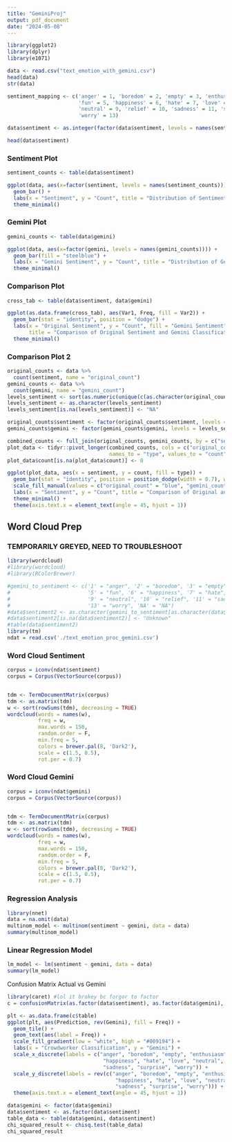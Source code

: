 ```yaml
---
title: "GeminiProj"
output: pdf_document
date: "2024-05-08"
---
```


```r
library(ggplot2)
library(dplyr)
library(e1071)

data <- read.csv("text_emotion_with_gemini.csv")
head(data)
str(data)

sentiment_mapping <- c('anger' = 1, 'boredom' = 2, 'empty' = 3, 'enthusiasm' = 4,
                       'fun' = 5, 'happiness' = 6, 'hate' = 7, 'love' = 8,
                       'neutral' = 9, 'relief' = 10, 'sadness' = 11, 'surprise' = 12,
                       'worry' = 13)

data$sentiment <- as.integer(factor(data$sentiment, levels = names(sentiment_mapping), labels = sentiment_mapping))

head(data$sentiment)
```

### Sentiment Plot

```r
sentiment_counts <- table(data$sentiment)

ggplot(data, aes(x=factor(sentiment, levels = names(sentiment_counts)))) + 
  geom_bar() + 
  labs(x = "Sentiment", y = "Count", title = "Distribution of Sentiments") +
  theme_minimal()
```

### Gemini Plot

```r
gemini_counts <- table(data$gemini)

ggplot(data, aes(x=factor(gemini, levels = names(gemini_counts)))) +
  geom_bar(fill = "steelblue") +
  labs(x = "Gemini Sentiment", y = "Count", title = "Distribution of Gemini API Sentiments") +
  theme_minimal()
```

### Comparison Plot

```r
cross_tab <- table(data$sentiment, data$gemini)

ggplot(as.data.frame(cross_tab), aes(Var1, Freq, fill = Var2)) +
  geom_bar(stat = "identity", position = "dodge") +
  labs(x = "Original Sentiment", y = "Count", fill = "Gemini Sentiment", 
       title = "Comparison of Original Sentiment and Gemini Classification") +
  theme_minimal()

```

### Comparison Plot 2

```r
original_counts <- data %>% 
  count(sentiment, name = "original_count")
gemini_counts <- data %>% 
  count(gemini, name = "gemini_count")
levels_sentiment <- sort(as.numeric(unique(c(as.character(original_counts$sentiment), as.character(gemini_counts$gemini)))))
levels_sentiment <- as.character(levels_sentiment)
levels_sentiment[is.na(levels_sentiment)] <- "NA" 

original_counts$sentiment <- factor(original_counts$sentiment, levels = levels_sentiment)
gemini_counts$gemini <- factor(gemini_counts$gemini, levels = levels_sentiment)

combined_counts <- full_join(original_counts, gemini_counts, by = c("sentiment" = "gemini"))
plot_data <- tidyr::pivot_longer(combined_counts, cols = c("original_count", "gemini_count"), 
                                 names_to = "type", values_to = "count")
plot_data$count[is.na(plot_data$count)] <- 0

ggplot(plot_data, aes(x = sentiment, y = count, fill = type)) +
  geom_bar(stat = "identity", position = position_dodge(width = 0.7), width = 0.6) +
  scale_fill_manual(values = c("original_count" = "blue", "gemini_count" = "red")) +
  labs(x = "Sentiment", y = "Count", title = "Comparison of Original and Gemini Sentiment Counts") +
  theme_minimal() +
  theme(axis.text.x = element_text(angle = 45, hjust = 1))  

```

## Word Cloud Prep
### TEMPORARILY GREYED, NEED TO TROUBLESHOOT

```r
library(wordcloud)
#library(wordcloud)
#library(RColorBrewer)

#gemini_to_sentiment <- c('1' = "anger", '2' = "boredom", '3' = "empty", '4' = "enthusiasm",
#                         '5' = "fun", '6' = "happiness", '7' = "hate", '8' = "love",
#                         '9' = "neutral", '10' = "relief", '11' = "sadness", '12' = "surprise",
#                         '13' = "worry", 'NA' = "NA")
#data$sentiment2 <- as.character(gemini_to_sentiment[as.character(data$gemini)])
#data$sentiment2[is.na(data$sentiment2)] <- "Unknown"
#table(data$sentiment2)
library(tm)
ndat = read.csv('./text_emotion_proc_gemini.csv')

```

### Word Cloud Sentiment

```r
corpus = iconv(ndat$sentiment)
corpus = Corpus(VectorSource(corpus))


tdm <- TermDocumentMatrix(corpus)
tdm <- as.matrix(tdm)
w <- sort(rowSums(tdm), decreasing = TRUE)
wordcloud(words = names(w),
          freq = w,
          max.words = 150,
          random.order = F,
          min.freq = 5,
          colors = brewer.pal(8, 'Dark2'),
          scale = c(1.5, 0.5),
          rot.per = 0.7)
```

### Word Cloud Gemini

```r
corpus = iconv(ndat$gemini)
corpus = Corpus(VectorSource(corpus))


tdm <- TermDocumentMatrix(corpus)
tdm <- as.matrix(tdm)
w <- sort(rowSums(tdm), decreasing = TRUE)
wordcloud(words = names(w),
          freq = w,
          max.words = 150,
          random.order = F,
          min.freq = 5,
          colors = brewer.pal(8, 'Dark2'),
          scale = c(1.5, 0.5),
          rot.per = 0.7)
```

### Regression Analysis

```r
library(nnet)
data = na.omit(data)
multinom_model <- multinom(sentiment ~ gemini, data = data)
summary(multinom_model)
```

### Linear Regression Model

```r
lm_model <- lm(sentiment ~ gemini, data = data)
summary(lm_model)
```
Confusion Matrix Actual vs Gemini
```r
library(caret) #lol it brokey bc forgor to factor
c = confusionMatrix(as.factor(data$sentiment), as.factor(data$gemini), positive = NULL, dnn = c("Prediction", "Gemini"))

plt <- as.data.frame(c$table)
ggplot(plt, aes(Prediction, rev(Gemini), fill = Freq)) +
  geom_tile() +
  geom_text(aes(label = Freq)) +
  scale_fill_gradient(low = "white", high = "#009194") +
  labs(x = "Crowdworker Classification", y = "Gemini") +
  scale_x_discrete(labels = c("anger", "boredom", "empty", "enthusiasm", "fun", 
                               "happiness", "hate", "love", "neutral", "relief", 
                               "sadness", "surprise", "worry")) +
  scale_y_discrete(labels = rev(c("anger", "boredom", "empty", "enthusiasm", "fun", 
                                   "happiness", "hate", "love", "neutral", "relief", 
                                   "sadness", "surprise", "worry"))) +
  theme(axis.text.x = element_text(angle = 45, hjust = 1))

```

```r
data$gemini <- factor(data$gemini)
data$sentiment <- as.factor(data$sentiment)
table_data <- table(data$gemini, data$sentiment)
chi_squared_result <- chisq.test(table_data)
chi_squared_result

```
